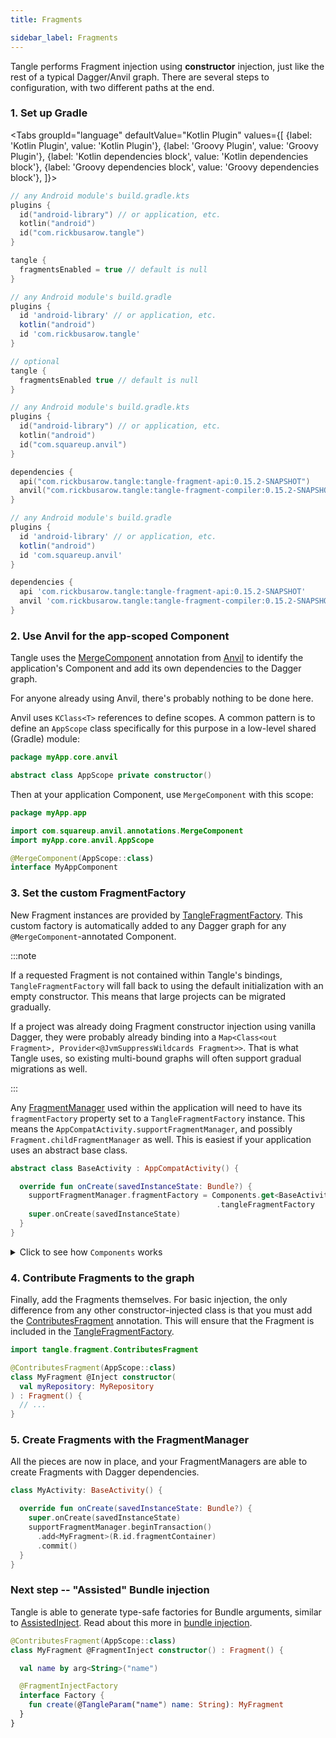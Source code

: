 ```yaml
---
title: Fragments

sidebar_label: Fragments
---
```



Tangle performs Fragment injection using **constructor** injection, just like the rest of a
typical Dagger/Anvil graph. There are several steps to configuration,
with two different paths at the end.

### 1. Set up Gradle

<Tabs groupId="language"
defaultValue="Kotlin Plugin"
values={[
    {label: 'Kotlin Plugin', value: 'Kotlin Plugin'},
    {label: 'Groovy Plugin', value: 'Groovy Plugin'},
    {label: 'Kotlin dependencies block', value: 'Kotlin dependencies block'},
    {label: 'Groovy dependencies block', value: 'Groovy dependencies block'},
]}>

<TabItem value="Kotlin Plugin">

```kotlin
// any Android module's build.gradle.kts
plugins {
  id("android-library") // or application, etc.
  kotlin("android")
  id("com.rickbusarow.tangle")
}

tangle {
  fragmentsEnabled = true // default is null
}
```

</TabItem>

<TabItem value="Groovy Plugin">

```groovy
// any Android module's build.gradle
plugins {
  id 'android-library' // or application, etc.
  kotlin("android")
  id 'com.rickbusarow.tangle'
}

// optional
tangle {
  fragmentsEnabled true // default is null
}
```

</TabItem>

<TabItem value="Kotlin dependencies block">

```kotlin
// any Android module's build.gradle.kts
plugins {
  id("android-library") // or application, etc.
  kotlin("android")
  id("com.squareup.anvil")
}

dependencies {
  api("com.rickbusarow.tangle:tangle-fragment-api:0.15.2-SNAPSHOT")
  anvil("com.rickbusarow.tangle:tangle-fragment-compiler:0.15.2-SNAPSHOT")
}
```

</TabItem>

<TabItem value="Groovy dependencies block">

```groovy
// any Android module's build.gradle
plugins {
  id 'android-library' // or application, etc.
  kotlin("android")
  id 'com.squareup.anvil'
}

dependencies {
  api 'com.rickbusarow.tangle:tangle-fragment-api:0.15.2-SNAPSHOT'
  anvil 'com.rickbusarow.tangle:tangle-fragment-compiler:0.15.2-SNAPSHOT'
}
```

</TabItem>
</Tabs>

### 2. Use Anvil for the app-scoped Component

Tangle uses the [MergeComponent] annotation from [Anvil] to identify the application's Component
and add its own dependencies to the Dagger graph.

For anyone already using Anvil, there's probably nothing to be done here.

Anvil uses `KClass<T>` references to define scopes.  A common pattern is to define an `AppScope`
class specifically for this purpose in a low-level shared (Gradle) module:

```kotlin
package myApp.core.anvil

abstract class AppScope private constructor()
```

Then at your application Component, use `MergeComponent` with this scope:

```kotlin
package myApp.app

import com.squareup.anvil.annotations.MergeComponent
import myApp.core.anvil.AppScope

@MergeComponent(AppScope::class)
interface MyAppComponent
```

### 3. Set the custom FragmentFactory

New Fragment instances are provided by [TangleFragmentFactory].  This custom factory
is automatically added to any Dagger graph for any `@MergeComponent`-annotated Component.

:::note

If a requested Fragment is not contained within Tangle's bindings, `TangleFragmentFactory` will
fall back to using the default initialization with an empty constructor.  This means that large
projects can be migrated gradually.

If a project was already doing Fragment constructor injection using vanilla Dagger, they were
probably already binding into a
`Map<Class<out Fragment>, Provider<@JvmSuppressWildcards Fragment>>`. That is what Tangle uses,
so existing multi-bound graphs will often support gradual migrations as well.

:::

Any [FragmentManager] used within the application will need to have its `fragmentFactory`
property set to a `TangleFragmentFactory` instance.  This means the
`AppCompatActivity.supportFragmentManager`, and possibly `Fragment.childFragmentManager` as well.
This is easiest if your application uses an abstract base class.

```kotlin
abstract class BaseActivity : AppCompatActivity() {

  override fun onCreate(savedInstanceState: Bundle?) {
    supportFragmentManager.fragmentFactory = Components.get<BaseActivityComponent>()
                                              .tangleFragmentFactory
    super.onCreate(savedInstanceState)
  }
}
```

<details>
  <summary>Click to see how <code>Components</code> works</summary>

In a core module, define this singleton.
```kotlin
package myApp.core.anvil

object Components {
  @PublishedApi
  internal val _components = mutableSetOf<Any>()

  /** Set by Application class after creating app component */
  fun add(component: Any) {
    _components.add(component)
  }

  inline fun <reified T> get(): T = _components
    .filterIsInstance<T>()
    .single()
}
```

In your application, save off the AppComponent instance.

```kotlin
package myApp.core.anvil

class MyApplication : Application() {

  override fun onCreate() {
    val component = DaggerMyAppComponent.factory()
                      .create(/*...*/)

    Components.add(component)

    super.onCreate()
  }
}
```

Anywhere you need to, create a "component" interface with whatever dependency properties you need,
and annotate it with `@ContributesTo(<some scope definition>)`.  Your AppComponent will
automatically implement this interface,
which means that an implementation of it will be stored in `Components`.

```kotlin
import com.squareup.anvil.annotations.ContributesTo

@ContributesTo(AppScope::class)
interface BaseActivityComponent {
  val tangleFragmentFactory: TangleFragmentFactory
}
```
Now, `Components.get<BaseActivityComponent>()` will return `MyAppComponent`
safely cast to `BaseActivityComponent`, and you can access its properties.

```kotlin
val fragmentFactory = Components.get<BaseActivityComponent>()
                                .tangleFragmentFactory
```
</details>

### 4. Contribute Fragments to the graph

Finally, add the Fragments themselves.  For basic injection, the only difference
from any other constructor-injected class is that you must add the [ContributesFragment] annotation.
This will ensure that the Fragment is included in the [TangleFragmentFactory].

```kotlin
import tangle.fragment.ContributesFragment

@ContributesFragment(AppScope::class)
class MyFragment @Inject constructor(
  val myRepository: MyRepository
) : Fragment() {
  // ...
}
```


### 5. Create Fragments with the FragmentManager

All the pieces are now in place, and your FragmentManagers are able to create Fragments with Dagger
dependencies.

```kotlin
class MyActivity: BaseActivity() {

  override fun onCreate(savedInstanceState: Bundle?) {
    super.onCreate(savedInstanceState)
    supportFragmentManager.beginTransaction()
      .add<MyFragment>(R.id.fragmentContainer)
      .commit()
  }
}
```

### Next step -- "Assisted" Bundle injection

Tangle is able to generate type-safe factories for Bundle arguments, similar to [AssistedInject].
Read about this more in [bundle injection](bundles).

```kotlin
@ContributesFragment(AppScope::class)
class MyFragment @FragmentInject constructor() : Fragment() {

  val name by arg<String>("name")

  @FragmentInjectFactory
  interface Factory {
    fun create(@TangleParam("name") name: String): MyFragment
  }
}
```





[Anvil]: https://github.com/square/anvil
[MergeComponent]: https://github.com/square/anvil#scopes

[Dagger]: https://dagger.dev
[AssistedInject]: https://dagger.dev/dev-guide/assisted-injection
[Hilt]: https://dagger.dev/hilt/view-model.html

[FragmentManager]: https://developer.android.com/reference/kotlin/androidx/fragment/app/FragmentManager
[SavedStateHandle]: https://developer.android.com/topic/libraries/architecture/viewmodel-savedstate

[ContributesFragment]: https://rbusarow.github.io/Tangle/api/tangle-fragment-api/tangle.fragment/-contributes-fragment/index.html
[TangleFragmentFactory]: https://rbusarow.github.io/Tangle/api/tangle-fragment-api/tangle.fragment/-tangle-fragment-factory
